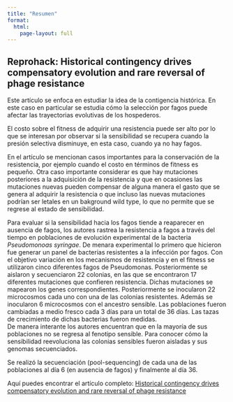 ---
title: "Resumen"
format: 
  html:
    page-layout: full 
---

## Reprohack: Historical contingency drives compensatory evolution and rare reversal of phage resistance

Este artículo se enfoca en estudiar la idea de la contigencia histórica. En este caso en particular se estudia cómo la selección por fagos puede afectar las trayectorias evolutivas de los hospederos.

El costo sobre el fitness de adquirir una resistencia puede ser alto por lo que se interesan por observar si la sensibilidad se recupera cuando la presión selectiva disminuye, en esta caso, cuando ya no hay fagos. 

En el artículo se mencionan casos importantes para la conservación de la resistencia, por ejemplo cuando el costo en términos de fitness es pequeño. Otra caso importante considerar es que hay mutaciones posteriores a la adquisición de la resistencia y que en ocasiones las mutaciones nuevas pueden compensar de alguna manera el gasto que se genera al adquirir la resistencia o que incluso las nuevas mutaciones podrían ser letales en un bakground wild type, lo que no permite que se regrese al estado de sensibilidad. 

Para evaluar si la sensibilidad hacia los fagos tiende a reaparecer en ausencia de fagos, los autores rastrea la resistencia a fagos a través del tiempo en poblaciones de evolución experimental de la bacteria *Pseudomonoas syringae*. 
De menara experimental lo primero que hicieron fue generar un panel de bacterias resistentes a la infección por fagos. Con el objetivo variación en los mecanismos de resistencia y en el fitness se utilizaron cinco diferentes fagos de Pseudomonas. Posteriormente se aislaron y secuenciaron 22 colonias, en las que se encontraron 17 diferentes mutaciones que confieren resistencia. Dichas mutaciones se mapearon los genes correspondientes.
Posteriormente se inocularon 22 microcosmos cada uno con una de las colonias resistentes. Además se inocularon 6 microcosmos con el ancestro sensible. Las poblaciones fueron cambiadas a medio fresco cada 3 días para un total de 36 días. Las tazas de crecimiento de dichas bacterias fueron medidas.  
De manera interante los autores encuentran que en la mayoría de sus poblaciones no se regresa al fenotipo sensible. Para conocer cómo la sensibilidad reevoluciona las colonias sensibles fueron aisladas y sus genomas secuenciados. 

Se realizó la secuenciación (pool-sequencing) de cada una de las poblaciones al día 6 (en ausencia de fagos) y finalmente al día 36. 


Aquí puedes encontrar el artículo completo: [Historical contingency drives compensatory evolution and rare reversal of phage resistance](https://academic.oup.com/mbe/article/39/9/msac182/6673247)

